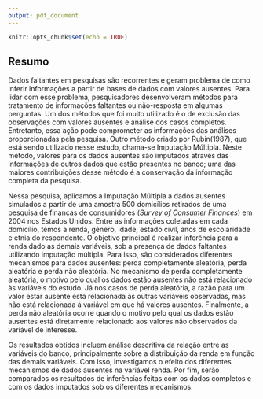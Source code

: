 ```yaml
---
output: pdf_document
---
```


```r
knitr::opts_chunk$set(echo = TRUE)
```

## Resumo

Dados faltantes em pesquisas são recorrentes e geram problema de como inferir informações a partir de bases de dados com valores ausentes. Para lidar com esse problema, pesquisadores desenvolveram métodos para tratamento de informações faltantes ou não-resposta em algumas perguntas. Um dos métodos que foi muito utilizado é o de exclusão das observações com valores ausentes e análise dos casos completos. Entretanto, essa ação pode comprometer as informações das análises proporcionadas pela pesquisa. Outro método criado por Rubin(1987), que está sendo utilizado nesse estudo, chama-se Imputação Múltipla. Neste método, valores para os dados ausentes são imputados através das informações de outros dados que estão presentes no banco; uma das maiores contribuições desse método é a conservação da informação completa da pesquisa. 

Nessa pesquisa, aplicamos a Imputação Múltipla a dados ausentes simulados a partir de uma amostra 500 domicílios retirados de uma pesquisa de finanças de consumidores (*Survey of Consumer Finances*) em 2004 nos Estados Unidos. Entre as informações coletadas em cada domicílio, temos a renda, gênero, idade, estado civil, anos de escolaridade e etnia do respondente. O objetivo principal é realizar inferência para a renda dado as demais variáveis, sob a presença de dados faltantes utilizando imputação múltipla. Para isso, são considerados diferentes mecanismos para dados ausentes: perda completamente aleatória, perda aleatória e perda não aleatória. No mecanismo de perda completamente aleatória, o motivo pelo qual os dados estão ausentes não está relacionado às variáveis do estudo. Já nos casos de perda aleatória, a razão para um valor estar ausente está relacionada às outras variáveis observadas, mas não está relacionada à variável em que há valores ausentes. Finalmente, a perda não aleatória ocorre quando o motivo pelo qual os dados estão ausentes está diretamente relacionado aos valores não observados da variável de interesse.

Os resultados obtidos incluem análise descritiva da relação entre as variáveis do banco, principalmente sobre a distribuição da renda em função das demais variáveis. Com isso, investigamos o efeito dos diferentes mecanismos de dados ausentes na variável renda. Por fim, serão comparados os resultados de inferências feitas com os dados completos e com os dados imputados sob os diferentes mecanismos.
